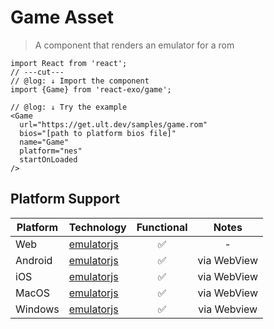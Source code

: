 
# Game Asset

> A component that renders an emulator for a rom

<Game
  url="https://get.ult.dev/samples/game.rom"
  name="Game"
  platform="nes"
  startOnLoaded
/>

```tsx twoslash
import React from 'react';
// ---cut---
// @log: ↓ Import the component
import {Game} from 'react-exo/game';

// @log: ↓ Try the example
<Game
  url="https://get.ult.dev/samples/game.rom"
  bios="[path to platform bios file]"
  name="Game"
  platform="nes"
  startOnLoaded
/>
```

## Platform Support

| Platform | Technology | Functional | Notes |
| -------- | ---------- | :--------: | :---: |
| Web | [emulatorjs](https://emulatorjs.org) | ✅ | - |
| Android | [emulatorjs](https://emulatorjs.org) | ✅ | via WebView |
| iOS | [emulatorjs](https://emulatorjs.org) | ✅ | via WebView |
| MacOS | [emulatorjs](https://emulatorjs.org) | ✅ | via WebView |
| Windows | [emulatorjs](https://emulatorjs.org) | ✅ | via Webview |
